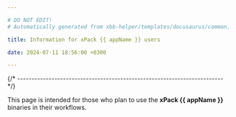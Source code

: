 ```yaml
---

# DO NOT EDIT!
# Automatically generated from xbb-helper/templates/docusaurus/common.

title: Information for xPack {{ appName }} users

date: 2024-07-11 18:56:00 +0300

---
```




{/* ------------------------------------------------------------------------ */}

This page is intended for those who plan
to use the **xPack {{ appName }}** binaries in their workflows.

<Versioning/>

<LibrariesAndRpath/>

<More/>
